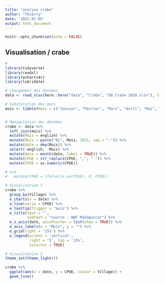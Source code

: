 ```yaml
---
title: "analyse crabe"
author: "Thierry"
date: '2022-07-05'
output: html_document
---
```


```r
knitr::opts_chunk$set(echo = FALSE)
```

## Visualisation / crabe

```r
# 
library(tidyverse)
library(readxl)
library(echarts4r)
library(lubridate)


```

```r
# chargement des données 
data <- read_xlsx(here::here("data", "Crabe", "Db_Crabe 2020.xlsx"), trim_ws = TRUE)

# Substitution des mois
mois <- tibble(Mois = c("Janvier", "Février", "Mars", "Avril", "Mai", "Juin", "Juillet", "Août", "Septembre", "Octobre", "Novembre", "Décembre"), english = month.abb)


# Manipulation des données
crabe <- data %>%
  left_join(mois) %>%
  mutate(Mois = english) %>% 
  mutate(Mois = paste("01", Mois, 2021, sep = "-")) %>% 
  mutate(date = dmy(Mois)) %>%
  select(-english, -Mois) %>% 
  mutate(mois = month(date, label = TRUE)) %>% 
  mutate(CPUE = str_replace(CPUE, ",", ".")) %>% 
  mutate(CPUE = as.numeric(CPUE)) 

# %>% 
#   mutate(CPUE = ifelse(is.na(CPUE), 0, CPUE))

# Visualisation 1
crabe %>% 
  group_by(Village) %>% 
  e_charts(x = date) %>% 
  e_line(serie = CPUE) %>% 
  e_tooltip(trigger = "axis") %>% 
  e_title(text = "",
          subtext = "source : WWF Madagascar") %>% 
  e_x_axis(date, axisPointer = list(show = TRUE)) %>% 
  e_axis_labels(x = "Mois", y = "") %>%
  e_grid(right = '15%') %>%  
  e_legend(orient = 'vertical', 
           right = '5', top = '15%',
           selector = TRUE)

# Visualisation 2
theme_set(theme_light())

crabe %>% 
  ggplot(aes(x = date, y = CPUE, colour = Village)) +
  geom_line()

```


